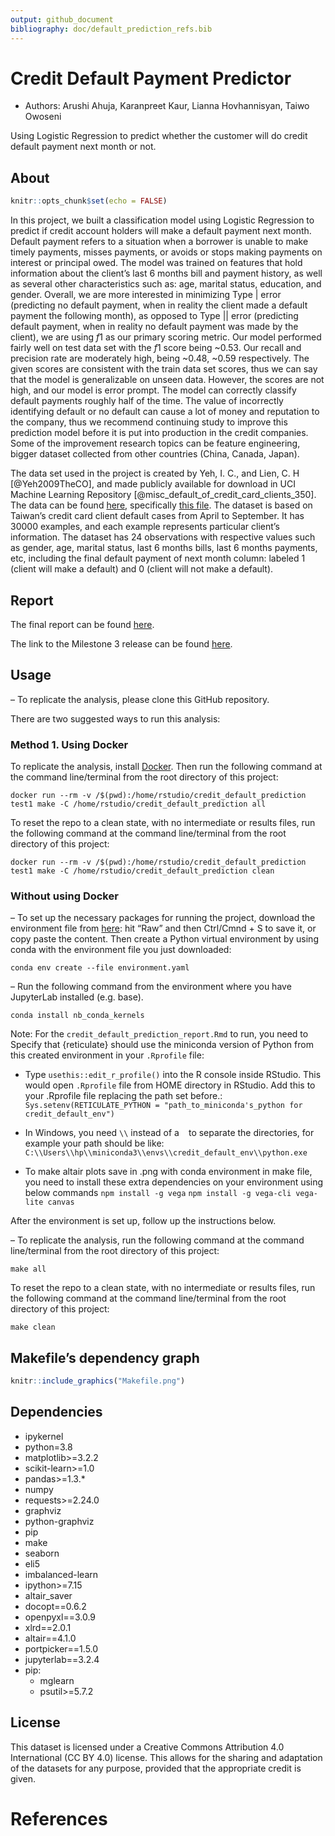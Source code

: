 ```yaml
---
output: github_document
bibliography: doc/default_prediction_refs.bib
---
```


# Credit Default Payment Predictor
- Authors: Arushi Ahuja, Karanpreet Kaur, Lianna Hovhannisyan, Taiwo Owoseni

Using Logistic Regression to predict whether the customer will do credit default payment next month or not.

## About
```r
knitr::opts_chunk$set(echo = FALSE)
```

In this project, we built a classification model using Logistic Regression to predict if credit account holders will make a default payment next month. Default payment refers to a situation when a borrower is unable to make timely payments, misses payments, or avoids or stops making payments on interest or principal owed. The model was trained on features that hold information about the client's last 6 months bill and payment history, as well as several other characteristics such as: age, marital status, education, and gender. Overall, we are more interested in minimizing Type | error (predicting no default payment, when in reality the client made a default payment the following month), as opposed to Type || error (predicting default payment, when in reality no default payment was made by the client), we are using $f1$ as our primary scoring metric. Our model performed fairly well on test data set with the $f1$ score being ~0.53.  Our recall and precision rate are moderately high, being ~0.48, ~0.59 respectively. The given scores are consistent with the train data set scores, thus we can say that the model is generalizable on unseen data. However, the scores are not high, and our model is error prompt. The model can correctly classify default payments roughly half of the time. The value of incorrectly identifying default or no default can cause a lot of money and reputation to the company, thus we recommend continuing study to improve this prediction model before it is put into production in the credit companies. Some of the improvement research topics can be feature engineering, bigger dataset collected from other countries (China, Canada, Japan).

The data set used in the project is created by Yeh, I. C., and Lien, C. H [@Yeh2009TheCO], and made publicly available for download in UCI Machine Learning Repository [@misc_default_of_credit_card_clients_350]. The data can be found [here](<https://archive-beta.ics.uci.edu/ml/datasets/default+of+credit+card+clients>), specifically [this file](<https://archive.ics.uci.edu/ml/machine-learning-databases/00350/default%20of%20credit%20card%20clients.xls>). The dataset is based on Taiwan's credit card client default cases from April to September. It has 30000 examples, and each example represents particular client's information. The dataset has 24 observations with respective values such as gender, age, marital status, last 6 months bills, last 6 months payments, etc, including the final default payment of next month column: labeled 1 (client will make a default) and 0 (client will not make a default).

## Report
The final report can be found [here](https://htmlpreview.github.io/?https://github.com/UBC-MDS/credit_default_prediction/blob/main/doc/report.html).

The link to the Milestone 3 release can be found [here](https://github.com/UBC-MDS/credit_default_prediction/releases/tag/0.1.1). 

## Usage

-- To replicate the analysis, please clone this GitHub repository. 

There are two suggested ways to run this analysis:

### Method 1. Using Docker

To replicate the analysis, install [Docker](https://www.docker.com/get-started). Then run the following command at the command line/terminal from the root directory of this project:

```
docker run --rm -v /$(pwd):/home/rstudio/credit_default_prediction test1 make -C /home/rstudio/credit_default_prediction all
```

To reset the repo to a clean state, with no intermediate or results files, run the following command at the command line/terminal from the root directory of this project:

```
docker run --rm -v /$(pwd):/home/rstudio/credit_default_prediction test1 make -C /home/rstudio/credit_default_prediction clean
```

### Without using Docker

-- To set up the necessary packages for running the project, download the environment file from [here](https://github.com/UBC-MDS/credit_default_prediction/blob/main/environment.yaml): hit “Raw” and then Ctrl/Cmnd + S to save it, or copy paste the content. 
Then create a Python virtual environment by using conda with the environment file you just downloaded:

```
conda env create --file environment.yaml
```

-- Run the following command from the environment where you have JupyterLab installed (e.g. base).

```
conda install nb_conda_kernels
```

Note: For the `credit_default_prediction_report.Rmd` to run, you need to
Specify that {reticulate} should use the miniconda version of Python
from this created environment in your `.Rprofile` file:

-   Type `usethis::edit_r_profile()` into the R console inside RStudio. This
    would open `.Rprofile` file from HOME directory in
    RStudio. Add this to your .Rprofile file replacing the path set before.:
    `Sys.setenv(RETICULATE_PYTHON = "path_to_miniconda's_python for credit_default_env")`

-   In Windows, you need `\\` instead of a ` ` to separate the directories,
    for example your path should be like:
    `C:\\Users\\hp\\miniconda3\\envs\\credit_default_env\\python.exe`
    
-   To make altair plots save in .png with conda environment in make file,
    you need to install these extra dependencies on your environment using below commands
    `npm install -g vega`
    `npm install -g vega-cli vega-lite canvas`
    
After the environment is set up, follow
up the instructions below.

– To replicate the analysis, run the following command at the command line/terminal from the root directory of this project:

```make all```

To reset the repo to a clean state, with no intermediate or results files, run the following command at the command line/terminal from the root directory of this project:

```make clean```

## Makefile's dependency graph

```r
knitr::include_graphics("Makefile.png")
```

## Dependencies

  - ipykernel
  - python=3.8
  - matplotlib>=3.2.2
  - scikit-learn>=1.0
  - pandas>=1.3.*
  - numpy
  - requests>=2.24.0
  - graphviz
  - python-graphviz
  - pip
  - make
  - seaborn
  - eli5
  - imbalanced-learn
  - ipython>=7.15
  - altair_saver
  - docopt==0.6.2
  - openpyxl==3.0.9
  - xlrd==2.0.1
  - altair==4.1.0
  - portpicker==1.5.0
  - jupyterlab==3.2.4
  - pip:
    - mglearn
    - psutil>=5.7.2

## License
This dataset is licensed under a Creative Commons Attribution 4.0 International (CC BY 4.0) license. This allows for the sharing and adaptation of the datasets for any purpose, provided that the appropriate credit is given.

# References
